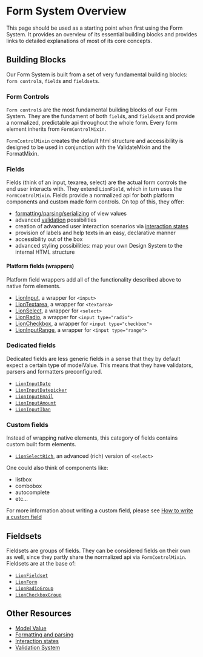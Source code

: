 
<Meta title="Forms/System/Overview" />

# Form System Overview

This page should be used as a starting point when first using the Form System.
It provides an overview of its essential building blocks and provides links to detailed explanations
of most of its core concepts.

## Building Blocks

Our Form System is built from a set of very fundamental building blocks: `form control`s, `field`s and `fieldset`s.

### Form Controls

`Form control`s are the most fundamental building blocks of our Form System.
They are the fundament of both `field`s, and `fieldset`s and provide a normalized, predictable api
throughout the whole form.
Every form element inherits from `FormControlMixin`.

`FormControlMixin` creates the default html structure
and accessibility is designed to be used in conjunction with the ValidateMixin and the FormatMixin.

### Fields

Fields (think of an input, texarea, select) are the actual form controls the end user interacts with.
They extend `LionField`, which in turn uses the `FormControlMixin`.
Fields provide a normalized api for both platform components and custom made form controls.
On top of this, they offer:

- [formatting/parsing/serializing](?path=/docs/forms-system-formatting-and-parsing--parser) of view values
- advanced [validation](?path=/docs/forms-validation-overview--page) possibilities
- creation of advanced user interaction scenarios via [interaction states](?path=/docs/forms-system-interaction-states--interaction-states)
- provision of labels and help texts in an easy, declarative manner
- accessibility out of the box <!-- TODO: write how our form system manages to deliver accessible components with all challenges that shadow dom provide -->
- advanced styling possibilities: map your own Design System to the internal HTML structure <!-- TODO: link to example of Material Design Datepicker-->

#### Platform fields (wrappers)

Platform field wrappers add all of the functionality described above to native form elements.

- [LionInput](?path=/docs/forms-input--default-story), a wrapper for `<input>`
- [LionTextarea](?path=/docs/forms-textarea--default-story), a wrapper for `<textarea>`
- [LionSelect](?path=/docs/forms-select--default-story), a wrapper for `<select>`
- [LionRadio](?path=/docs/forms-radio-group--default-story), a wrapper for `<input type="radio">`
- [LionCheckbox](?path=/docs/forms-checkbox-group--default-story), a wrapper for `<input type="checkbox">`
- [LionInputRange](?path=/docs/forms-input-range--default-story), a wrapper for `<input type="range">`

### Dedicated fields

Dedicated fields are less generic fields in a sense that they by default expect a certain type of
modelValue. This means that they have validators, parsers and formatters preconfigured.

- [`LionInputDate`](?path=/docs/forms-input-date--default-story)
- [`LionInputDatepicker`](?path=/docs/forms-input-datepicker--default-story)
- [`LionInputEmail`](?path=/docs/forms-input-email--default-story)
- [`LionInputAmount`](?path=/docs/forms-input-amount--default-story)
- [`LionInputIban`](?path=/docs/forms-input-iban--default-story)

### Custom fields

Instead of wrapping native elements, this category of fields contains custom built
form elements.

- [`LionSelectRich`](?path=/docs/forms-select-rich--default-story), an advanced (rich) version of `<select>`

One could also think of components like:

- listbox
- combobox
- autocomplete
- etc...

For more information about writing a custom field, please see [How to write a custom field](?path=/docs/forms-system-creating-a-custom-field--page)

## Fieldsets

Fieldsets are groups of fields. They can be considered fields on their own as well, since they
partly share the normalized api via `FormControlMixin`.
Fieldsets are at the base of:

- [`LionFieldset`](?path=/docs/forms-fieldset-overview--page)
- [`LionForm`](?path=/docs/forms-form-overview--page)
- [`LionRadioGroup`](?path=/docs/forms-radio-group--default-story)
- [`LionCheckboxGroup`](?path=/docs/forms-checkbox-group--default-story)

## Other Resources

- [Model Value](?path=/docs/forms-system-modelvalue--page)
- [Formatting and parsing](?path=/docs/forms-system-formatting-and-parsing--parser)
- [Interaction states](?path=/docs/forms-system-interaction-states--interaction-states)
- [Validation System](?path=/docs/forms-validation-overview--page) 
